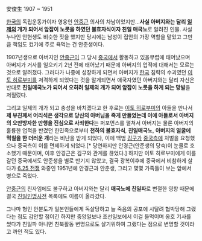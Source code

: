 安俊生 
1907 ~ 1951 

[[한국]]의 독립운동가이자 영웅인 [[안중근]] 의사의 차남이었지만...'''사실 아버지와는 달리 [[일제]]의 개가 되어서 앞잡이 노릇을 하였던 불효자식이자 친일 매국노'''로 알려진 인물. 사실 누나인 안현생도 비슷한 짓을 했지만 당시에는 남성이 집안의 가장 역할을 맡았고 그만큼 책임도 컸기에 주로 욕먹는 건 안준생이다.

1907년생으로 아버지인 [[안중근]]이 그 당시 [[중국]]에서 활동하고 있을무렵에 태어났으며 아버지가 거사를 일으키기 2년 전에 태어났기 때문에 아버지의 업적에 대해서는 모르는 것으로 알려졌다. 그러다가 나중에 성장하게 되면서 아버지가 [[한국]] 침략의 수괴였던 [[이토 히로부미]]를 저격하게 되었다는 것을 알게되면서 애국자였던 아버지와는 달리 자신은 반대로 '''친일매국노가 되어서 오히려 일제의 개가 되어 앞잡이 노릇을 하게 되는 망발'''을 저질렀다. 

그리고 일제의 개가 되고 충성을 바치겠다고 한 후로는 [[이토 히로부미]]의 아들을 만나서 '''제 부친께서 어리석은 생각으로 당신의 아버님을 죽게 만들었는데 이에 아들로서 아버지의 오만방자한 만행을 진심으로 사죄한다'''는 퍼포먼스를 펼쳐서 아버지는 물론 아버지의 훌륭한 업적을 반겼던 한민족으로부터 '''천하의 불효자식''', '''친일매국노''', '''아버지의 얼굴에 먹칠을 한 더러운 개'''라는 비난을 받게 되었다, 이에 백범 [[김구]]가 [[중국]]측에 처벌을 요청했으나 중국측이 이를 면제하게 되었다.[* 당연하지만 안경근(안준생의 당숙)이 눈물로 호소했기 때문이며, 이후 안경근은 김구와 관계를 끊었다.] 하지만 이토 히로부미에게 이를 갈던 중국에서도 안준생을 별로 반기지 않았고, 결국 광복이후에 중국에서 비참하게 살다가 [[6.25 전쟁]] 와중인 1951년에 안경근과 안춘생, 그리고 몇몇 가족들이 보는 앞에서 병으로 죽었다.

[[안중근]]의 친자임에도 불구하고 아버지와는 달리 '''매국노에 친일파'''로 변절한 영향 때문에 결국 [[친일인명사전]] 목록에도 이름이 올라갔다. 

그나마 형인 안분도가 일본인들에게 독살당하고 늘 죽음의 공포에 시달려 협박당해 그랬다는 점도 감안할 점이긴 하지만 중앙일보나 조선일보에서 이걸 들먹이며 옹호 기사를 썼다가 친일파 아니면 친북활동 변명으로도 살기위하여 그랬다는 점으로 변명할 것이라고 까인 적도 있다.
